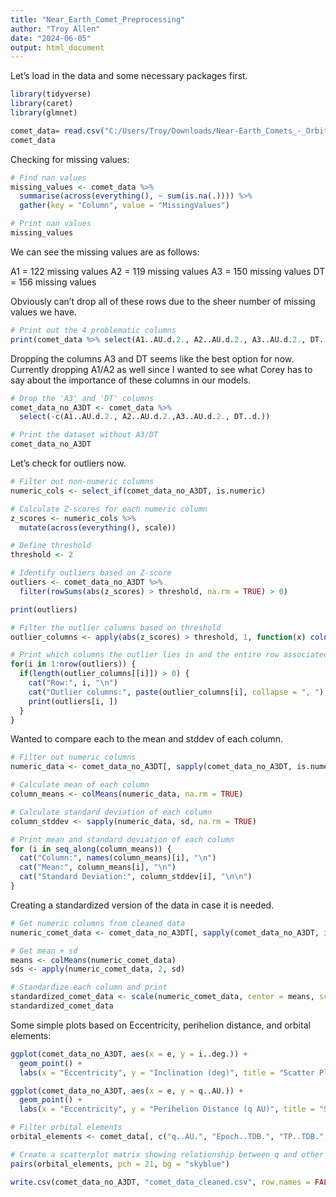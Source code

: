 ---
title: "Near_Earth_Comet_Preprocessing"
author: "Troy Allen"
date: "2024-06-05"
output: html_document
---

Let's load in the data and some necessary packages first.
```{r setup, include=FALSE}
library(tidyverse)
library(caret)
library(glmnet)

comet_data= read.csv("C:/Users/Troy/Downloads/Near-Earth_Comets_-_Orbital_Elements_20240605.csv")
comet_data
```

Checking for missing values:
```{r}
# Find nan values
missing_values <- comet_data %>% 
  summarise(across(everything(), ~ sum(is.na(.)))) %>% 
  gather(key = "Column", value = "MissingValues")

# Print nan values
missing_values
```

We can see the missing values are as follows:

A1 = 122 missing values
A2 = 119 missing values
A3 = 150 missing values
DT = 156 missing values

Obviously can't drop all of these rows due to the sheer number of missing values we have.

```{r}
# Print out the 4 problematic columns
print(comet_data %>% select(A1..AU.d.2., A2..AU.d.2., A3..AU.d.2., DT..d.))
```
Dropping the columns A3 and DT seems like the best option for now. Currently dropping A1/A2 as well since I wanted to see what Corey has to say about the importance of these columns in our models.

```{r}
# Drop the 'A3' and 'DT' columns
comet_data_no_A3DT <- comet_data %>%
  select(-c(A1..AU.d.2., A2..AU.d.2.,A3..AU.d.2., DT..d.))

# Print the dataset without A3/DT
comet_data_no_A3DT
```

Let's check for outliers now.

```{r}
# Filter out non-numeric columns
numeric_cols <- select_if(comet_data_no_A3DT, is.numeric)

# Calculate Z-scores for each numeric column
z_scores <- numeric_cols %>% 
  mutate(across(everything(), scale))

# Define threshold
threshold <- 2

# Identify outliers based on Z-score
outliers <- comet_data_no_A3DT %>% 
  filter(rowSums(abs(z_scores) > threshold, na.rm = TRUE) > 0)

print(outliers)
```

```{r}
# Filter the outlier columns based on threshold
outlier_columns <- apply(abs(z_scores) > threshold, 1, function(x) colnames(comet_data_no_A3DT)[x])

# Print which columns the outlier lies in and the entire row associated with outlier
for(i in 1:nrow(outliers)) {
  if(length(outlier_columns[[i]]) > 0) {
    cat("Row:", i, "\n")
    cat("Outlier columns:", paste(outlier_columns[i], collapse = ", "), "\n")
    print(outliers[i, ])
  }
}

```
Wanted to compare each to the mean and stddev of each column.

```{r}
# Filter out numeric columns
numeric_data <- comet_data_no_A3DT[, sapply(comet_data_no_A3DT, is.numeric)]

# Calculate mean of each column
column_means <- colMeans(numeric_data, na.rm = TRUE)

# Calculate standard deviation of each column
column_stddev <- sapply(numeric_data, sd, na.rm = TRUE)

# Print mean and standard deviation of each column
for (i in seq_along(column_means)) {
  cat("Column:", names(column_means)[i], "\n")
  cat("Mean:", column_means[i], "\n")
  cat("Standard Deviation:", column_stddev[i], "\n\n")
}
```

Creating a standardized version of the data in case it is needed.

```{r}
# Get numeric columns from cleaned data
numeric_comet_data <- comet_data_no_A3DT[, sapply(comet_data_no_A3DT, is.numeric)]

# Get mean + sd
means <- colMeans(numeric_comet_data)
sds <- apply(numeric_comet_data, 2, sd)

# Standardize each column and print
standardized_comet_data <- scale(numeric_comet_data, center = means, scale = sds)
standardized_comet_data

```

Some simple plots based on Eccentricity, perihelion distance, and orbital elements:

```{r}
ggplot(comet_data_no_A3DT, aes(x = e, y = i..deg.)) +
  geom_point() +
  labs(x = "Eccentricity", y = "Inclination (deg)", title = "Scatter Plot of Eccentricity vs. Inclination")
```
```{r}
ggplot(comet_data_no_A3DT, aes(x = e, y = q..AU.)) +
  geom_point() +
  labs(x = "Eccentricity", y = "Perihelion Distance (q AU)", title = "Scatter Plot of Eccentricity vs. Perihelion Distance") 
```

```{r}
# Filter orbital elements 
orbital_elements <- comet_data[, c("q..AU.", "Epoch..TDB.", "TP..TDB.", "e", "i..deg.", "w..deg.", "Node..deg.")]

# Create a scatterplot matrix showing relationship between q and other orbital elements
pairs(orbital_elements, pch = 21, bg = "skyblue")
```

```{r}
write.csv(comet_data_no_A3DT, "comet_data_cleaned.csv", row.names = FALSE)
```

